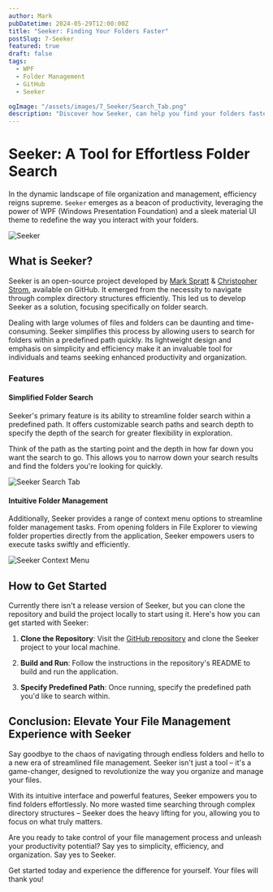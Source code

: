 ```yaml
---
author: Mark
pubDatetime: 2024-05-29T12:00:00Z
title: "Seeker: Finding Your Folders Faster"
postSlug: 7-Seeker
featured: true
draft: false
tags:
  - WPF
  - Folder Management
  - GitHub
  - Seeker

ogImage: "/assets/images/7_Seeker/Search_Tab.png"
description: "Discover how Seeker, can help you find your folders faster."
---
```


# Seeker: A Tool for Effortless Folder Search

In the dynamic landscape of file organization and management, efficiency reigns supreme. `Seeker` emerges as a beacon of productivity, leveraging the power of WPF (Windows Presentation Foundation) and a sleek material UI theme to redefine the way you interact with your folders.

![Seeker](/public/assets/images/7_Seeker/Search_Tab.png)

## What is Seeker?

Seeker is an open-source project developed by [Mark Spratt](https://www.linkedin.com/in/mark-spratt/) & [Christopher Strom](https://www.linkedin.com/in/chriskc/), available on GitHub. It emerged from the necessity to navigate through complex directory structures efficiently. This led us to develop Seeker as a solution, focusing specifically on folder search.

Dealing with large volumes of files and folders can be daunting and time-consuming. Seeker simplifies this process by allowing users to search for folders within a predefined path quickly. Its lightweight design and emphasis on simplicity and efficiency make it an invaluable tool for individuals and teams seeking enhanced productivity and organization.

### Features

#### Simplified Folder Search

Seeker's primary feature is its ability to streamline folder search within a predefined path. It offers customizable search paths and search depth to specify the depth of the search for greater flexibility in exploration.

Think of the path as the starting point and the depth in how far down you want the search to go. This allows you to narrow down your search results and find the folders you're looking for quickly.

![Seeker Search Tab](/assets/images/7_Seeker/Settings_Tab.png)

#### Intuitive Folder Management

Additionally, Seeker provides a range of context menu options to streamline folder management tasks. From opening folders in File Explorer to viewing folder properties directly from the application, Seeker empowers users to execute tasks swiftly and efficiently.

![Seeker Context Menu](/assets/images/7_Seeker/Context_Menu.png)

## How to Get Started

Currently there isn't a release version of Seeker, but you can clone the repository and build the project locally to start using it. Here's how you can get started with Seeker:

1. **Clone the Repository**: Visit the [GitHub repository](https://github.com/Hopelezz/FindProject/tree/main/WPF/Find%20Project) and clone the Seeker project to your local machine.
2. **Build and Run**: Follow the instructions in the repository's README to build and run the application.

3. **Specify Predefined Path**: Once running, specify the predefined path you'd like to search within.

## Conclusion: Elevate Your File Management Experience with Seeker

Say goodbye to the chaos of navigating through endless folders and hello to a new era of streamlined file management. Seeker isn't just a tool – it's a game-changer, designed to revolutionize the way you organize and manage your files.

With its intuitive interface and powerful features, Seeker empowers you to find folders effortlessly. No more wasted time searching through complex directory structures – Seeker does the heavy lifting for you, allowing you to focus on what truly matters.

Are you ready to take control of your file management process and unleash your productivity potential? Say yes to simplicity, efficiency, and organization. Say yes to Seeker.

Get started today and experience the difference for yourself. Your files will thank you!
